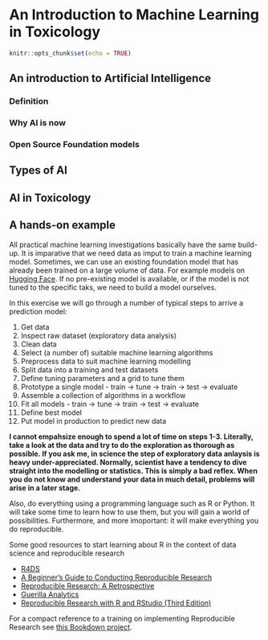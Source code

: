 # An Introduction to Machine Learning in Toxicology

```r
knitr::opts_chunk$set(echo = TRUE)
```


## An introduction to Artificial Intelligence

### Definition

### Why AI is now

### Open Source Foundation models

## Types of AI

## AI in Toxicology

## A hands-on example

All practical machine learning investigations basically have the same build-up. It is imparative that we need data as imput to train a machine learning model. Sometimes, we can use an existing foundation model that has already been trained on a large volume of data. For example models on [Hugging Face](https://huggingface.co). If no pre-existing model is available, or if the model is not tuned to the specific taks, we need to build a model ourselves.

In this exercise we will go through a number of typical steps to arrive a prediction model:

 1. Get data
 2. Inspect raw dataset (exploratory data analysis)
 3. Clean data
 4. Select (a number of) suitable machine learning algorithms
 5. Preprocess data to suit machine learning modelling
 6. Split data into a training and test datasets
 7. Define tuning parameters and a grid to tune them
 8. Prototype a single model - train -> tune -> train -> test -> evaluate
 9. Assemble a collection of algorithms in a workflow
 10. Fit all models - train -> tune -> train -> test -> evaluate
 11. Define best model
 12. Put model in production to predict new data
 
**I cannot empahsize enough to spend a lot of time on steps 1-3. Literally, take a look at the data and try to do the exploration as thorough as possible. If you ask me, in science the step of exploratory data anlaysis is heavy under-appreciated. Normally, scientist have a tendency to dive straight into the modelling or statistics. This is simply a bad reflex. When you do not know and understand your data in much detail, problems will arise in a later stage.**

Also, do everything using a programming language such as R or Python. It will take some time to learn how to use them, but you will gain a world of possibilities. Furthermore, and more imoportant: it will make everything you do reproducible.

Some good resources to start learning about R in the context of data science and reproducible research

 - [R4DS](https://r4ds.hadley.nz/)
 - [A Beginner's Guide to Conducting Reproducible Research](https://doi.org/10.1002/bes2.1801)
 - [Reproducible Research: A Retrospective](https://doi.org/10.1146/annurev-publhealth-012420-105110)
 - [Guerilla Analytics](https://guerrilla-analytics.net/)
 - [Reproducible Research with R and RStudio (Third Edition)](https://github.com/christophergandrud/Rep-Res-Book/tree/master/rep-res-3rd-edition)

For a compact reference to a training on implementing Reproducible Research see [this Bookdown project](https://github.com/VHP4Safety/RepRes_VHP_Shortintro).
 















